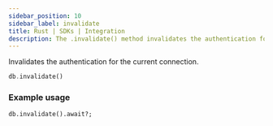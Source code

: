 ```yaml
---
sidebar_position: 10
sidebar_label: invalidate
title: Rust | SDKs | Integration
description: The .invalidate() method invalidates the authentication for the current connection.
---
```


Invalidates the authentication for the current connection.

```rust title="Method Syntax"
db.invalidate()
```

### Example usage
```surql
db.invalidate().await?;
```